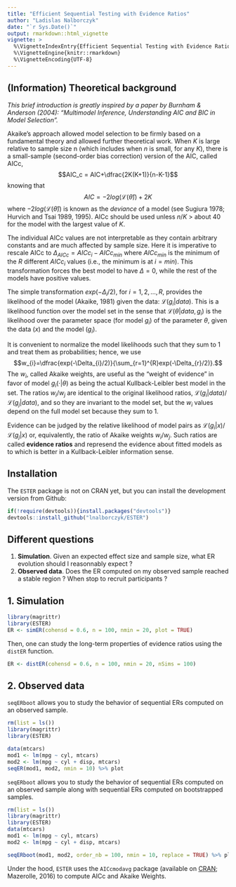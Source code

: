 ```yaml
---
title: "Efficient Sequential Testing with Evidence Ratios"
author: "Ladislas Nalborczyk"
date: "`r Sys.Date()`"
output: rmarkdown::html_vignette
vignette: >
  %\VignetteIndexEntry{Efficient Sequential Testing with Evidence Ratios}
  %\VignetteEngine{knitr::rmarkdown}
  %\VignetteEncoding{UTF-8}
---
```


## (Information) Theoretical background

*This brief introduction is greatly inspired by a paper by Burnham & Anderson (2004): "Multimodel Inference, Understanding AIC and BIC in Model Selection".*

Akaike’s approach allowed model selection to be firmly based on a fundamental theory and allowed further theoretical work. When $K$ is large relative to sample size n (which includes when $n$ is small, for any $K$), there is a small-sample (second-order bias correction) version of the AIC, called AICc, $$AIC_c = AIC+\dfrac{2K(K+1)}{n-K-1}$$ knowing that $$AIC = -2log(\mathcal{L}(\hat{\theta}))+2K$$ where $-2log(\mathcal{L}(\hat{\theta}))$ is known as the *deviance* of a model (see Sugiura 1978; Hurvich and Tsai 1989, 1995). AICc should be used unless $n/K$ > about 40 for the model with the largest value of $K$.

The individual AICc values are not interpretable as they contain arbitrary constants and are much affected by sample size. Here it is imperative to rescale AICc to $\Delta_{AICc}=AICc_{i}-AICc_{min}$ where $AICc_{min}$ is the minimum of the $R$ different $AICc_{i}$ values (i.e., the minimum is at $i = min$). This transformation forces the best model to have $\Delta=0$, while the rest of the models have positive values.

The simple transformation $exp(−\Delta_i/2)$, for $i = 1, 2, ..., R$, provides the likelihood of the model (Akaike, 1981) given the data: $\mathcal{L}(g_i|data)$. This is a likelihood function over the model set in the sense that $\mathcal{L}(\theta|data, g_i)$ is the likelihood over the parameter space (for model $g_i$) of the parameter $\theta$, given the data ($x$) and the model ($g_i$).

It is convenient to normalize the model likelihoods such that they sum to 1 and treat them as probabilities; hence, we use $$w_{i}=\dfrac{exp(-\Delta_{i}/2)}{\sum_{r=1}^{R}exp(-\Delta_{r}/2)}.$$ The $w_i$, called Akaike weights, are useful as the “weight of evidence” in favor of model $g_i(·|\theta)$ as being the actual Kullback-Leibler best model in the set. The ratios $w_i/w_j$ are identical to the original likelihood ratios, $\mathcal{L}(g_i|data)/\mathcal{L}(g_j|data)$, and so they are invariant to the model set, but the $w_i$ values depend on the full model set because they sum to 1.

Evidence can be judged by the relative likelihood of model pairs as $\mathcal{L}(g_i|x)/\mathcal{L}(g_j|x)$ or, equivalently, the ratio of Akaike weights $w_i/w_j$. Such ratios are called **evidence ratios** and represend the evidence about fitted models as to which is better in a Kullback-Leibler information sense.

## Installation

The `ESTER` package is not on CRAN yet, but you can install the development version from Github:

```r

if(!require(devtools)){install.packages("devtools")}
devtools::install_github("lnalborczyk/ESTER")

```

## Different questions

1. **Simulation**. Given an expected effect size and sample size, what ER evolution should I reasonnably expect ?
2. **Observed data**. Does the ER computed on my observed sample reached a stable region ? When stop to recruit participants ?

## 1. Simulation

```r
library(magrittr)
library(ESTER)
ER <- simER(cohensd = 0.6, n = 100, nmin = 20, plot = TRUE)
```

Then, one can study the long-term properties of evidence ratios using the `distER` function.

```r
ER <- distER(cohensd = 0.6, n = 100, nmin = 20, nSims = 100)
```

## 2. Observed data

`seqERboot` allows you to study the behavior of sequential ERs computed on an observed sample.

```r
rm(list = ls())
library(magrittr)
library(ESTER)
```

```r
data(mtcars)
mod1 <- lm(mpg ~ cyl, mtcars)
mod2 <- lm(mpg ~ cyl + disp, mtcars)
seqER(mod1, mod2, nmin = 10) %>% plot
```

`seqERboot` allows you to study the behavior of sequential ERs computed on an observed sample along with sequential ERs computed on bootstrapped samples.

```r
rm(list = ls())
library(magrittr)
library(ESTER)
data(mtcars)
mod1 <- lm(mpg ~ cyl, mtcars)
mod2 <- lm(mpg ~ cyl + disp, mtcars)
```

```r
seqERboot(mod1, mod2, order_nb = 100, nmin = 10, replace = TRUE) %>% plot
```

Under the hood, `ESTER` uses the `AICcmodavg` package (available on [CRAN](https://cran.r-project.org/web/packages/AICcmodavg/index.html); Mazerolle, 2016) to compute AICc and Akaike Weights.
